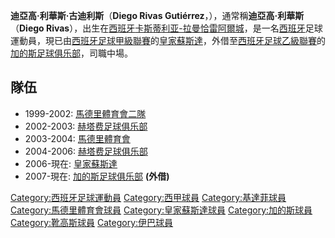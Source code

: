 {{noteta
|G1=laliga
|1=zh-hans:里瓦斯;zh-hk:利華斯;zh-tw:里瓦斯;}}
{{Football player infobox
| playername= 迪亞高·利華斯<br>''Diego Rivas''
| image =
| fullname = 迪亞高·利華斯·古迪利斯
| englishfullname = Diego Rivas Gutiérrez
| nickname = 
| dateofbirth = {{birth date and age|1980|4|27}}
| cityofbirth = [[卡斯蒂利亚-拉曼恰|卡斯蒂利亚-拉曼恰]][[雷阿爾城|雷阿爾城]]
| countryofbirth = [[西班牙|西班牙]]
| height = {{height|ft=5|in=11}}
| currentclub  = [[皇家蘇斯達|皇家蘇斯達]]
| position = 中場
| youthyears = 1999-2002
| youthclubs = Amorós,At. Madrid B
| years = 1998-1999<br>1999-2002<br>2002-2003<br>2003-2004<br>2004-2005<br>2005-2006<br>2006-2007<br>2007-
| clubs = {{tsl|en|Amorós CF||Amorós CF}}<br>[[馬德里體育會|馬德里體育會二隊]]<br>[[赫塔费足球俱乐部|赫塔费]] <br>[[馬德里體育會|馬德里體育會二隊]] (外借)<br> [[赫塔费足球俱乐部|赫塔费]] <br>  [[赫塔费足球俱乐部|赫塔费]] <br> [[皇家蘇斯達|皇家蘇斯達]] <br> [[加的斯足球俱乐部|加的斯]] (外借)
| caps(goals) = 32 (?)<br> 32(0)<br> 33(3)<br>3(0)<br>33 (0)<br>33(0)
| nationalyears = 
| nationalteam = 
| nationalcaps(goals) = 
|pcupdate = 2006年7月10日
|ntupdate = 2006年7月10日
}}

'''迪亞高·利華斯·古迪利斯'''（'''Diego Rivas Gutiérrez'''，{{bd|1980年|4月27日|catidx=Rivas, Diego}}），通常稱'''迪亞高·利華斯'''（'''Diego Rivas'''），出生在[[西班牙|西班牙]][[卡斯蒂利亚-拉曼恰|卡斯蒂利亚-拉曼恰]][[雷阿爾城|雷阿爾城]]，是一名[[西班牙|西班牙]]足球運動員，現已由[[西班牙足球甲級聯賽|西班牙足球甲級聯賽]]的[[皇家蘇斯達|皇家蘇斯達]]，外借至[[西班牙足球乙級聯賽|西班牙足球乙級聯賽]]的[[加的斯足球俱乐部|加的斯足球俱乐部]]，司職中場。

==隊伍==
*1999-2002: [[馬德里體育會|馬德里體育會二隊]]
*2002-2003: [[赫塔费足球俱乐部|赫塔费足球俱乐部]]
*2003-2004: [[馬德里體育會|馬德里體育會]]
*2004-2006: [[赫塔费足球俱乐部|赫塔费足球俱乐部]]
*2006-現在: [[皇家蘇斯達|皇家蘇斯達]]
*2007-現在: [[加的斯足球俱乐部|加的斯足球俱乐部]] '''(外借)'''

{{DEFAULTSORT:Rivas, Diego}}
[[Category:西班牙足球運動員|Category:西班牙足球運動員]]
[[Category:西甲球員|Category:西甲球員]]
[[Category:基達菲球員|Category:基達菲球員]]
[[Category:馬德里體育會球員|Category:馬德里體育會球員]]
[[Category:皇家蘇斯達球員|Category:皇家蘇斯達球員]]
[[Category:加的斯球員|Category:加的斯球員]]
[[Category:靴高斯球員|Category:靴高斯球員]]
[[Category:伊巴球員|Category:伊巴球員]]